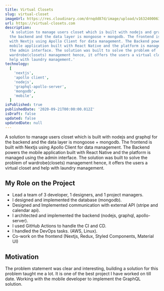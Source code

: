 ```yaml
---
title: Virtual Closets
slug: virtual-closet
imageUrl: https://res.cloudinary.com/drnqdd87d/image/upload/v1632400063/Personal/virtual-closet_ywlw1t.png
url: https://virtual-closets.com
description:
  'A solution to manage users closet which is built with nodejs and graphql for
  the backend and the data layer is mongoose + mongodb. The frontend is built
  with Nextjs using Apollo Client for data management. The Backend powers the
  mobile application built with React Native and the platform is managed using
  the admin interface. The solution was built to solve the problem of
  wardrobe(closets) management hence, it offers the users a virtual closet and
  help with laundry management.'
technology:
  [
    'nextjs',
    'apollo client',
    'nodejs',
    'graphql-apollo-server',
    'mongodb',
    'mobile',
  ]
isPublished: true
publishedDate: '2020-09-21T00:00:00.012Z'
isDraft: false
updated: false
updatedDate: null
---
```


<!-- # Virtual Closet -->

A solution to manage users closet which is built with nodejs and graphql for the
backend and the data layer is mongoose + mongodb. The frontend is built with
Nextjs using Apollo Client for data management. The Backend powers the mobile
application built with React Native and the platform is managed using the admin
interface. The solution was built to solve the problem of wardrobe(closets)
management hence, it offers the users a virtual closet and help with laundry
management.

## My Role on the Project

- Lead a team of 3 developer, 1 designers, and 1 project managers.
- I designed and implemented the database (mongodb).
- Designed and Implemented communication with external API (stripe and calendar
  api).
- I architected and implemented the backend (nodejs, graphql, apollo-server).
- I used GitHub Actions to handle the CI and CD.
- I handled the DevOps tasks. (AWS, Linux).
- Co-work on the frontend (Nextjs, Redux, Styled Components, Material UI)

## Motivation

The problem statement was clear and interesting, building a solution for this
problem taught me a lot. It is one of the best project I have worked on till
date. Working with the mobile developer to implement the GraphQL solution.
